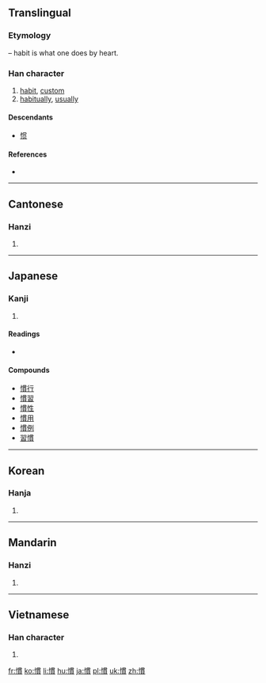 {{also|惯}}
==Translingual==
{{zh-hanzi-box|[[惯]]|慣}}
===Etymology===
{{Han compound|心|alt1=忄|t1=heart|貫|ls=psc|c1=s|c2=p}} – habit is what one does by heart.

===Han character===
{{Han char|rn=61|rad=心|as=11|sn=14|four=9708<sub>6</sub>|canj=心田十金 (PWJC)|ids=⿰[[忄]][[貫]]}}

# [[habit]], [[custom]]
# [[habitually]], [[usually]]

====Descendants====
* [[惯]]

====References====
* {{Han ref|kx=0399.130|dkj=11111|dj=0739.010|hdz=42349.010|uh=6163|ud=24931|bh=BA44|bd=47684}}

----

==Cantonese==

===Hanzi===
{{yue-hanzi|jyut=|y=gwaan3|sim=惯}}

# {{defn|lang=yue|sort=心11}}

----

==Japanese==

===Kanji===
{{ja-kanji|grade=5|rs=心11}}

# {{defn|lang=ja|sort=心11}}

====Readings====
* {{ja-readings|on=[[かん]] (kan)|kun=[[なれる]] (nareru), [[ならわし]] (narawashi), [[ならす]] (narasu)}}

====Compounds====
* [[慣行]]
* [[慣習]]
* [[慣性]]
* [[慣用]]
* [[慣例]]
* [[習慣]]

----

==Korean==

===Hanja===
{{ko-hanja|hangeul=관|eumhun=|rv=gwan|mr=kwan|y=kwan}}

# {{defn|lang=ko|sort=心11}}

----

==Mandarin==

===Hanzi===
{{cmn-hanzi|sim=惯|pin=[[guàn]] ([[guan4]])|wg=kuan<sup>4</sup>}}

# {{defn|lang=cmn|sort=心11}}

----

==Vietnamese==

===Han character===
{{vi-hantu|[[quán]], [[quen]]|rs=心11}}

# {{defn|lang=vi|sort=心11}}

[[fr:慣]]
[[ko:慣]]
[[li:慣]]
[[hu:慣]]
[[ja:慣]]
[[pl:慣]]
[[uk:慣]]
[[zh:慣]]